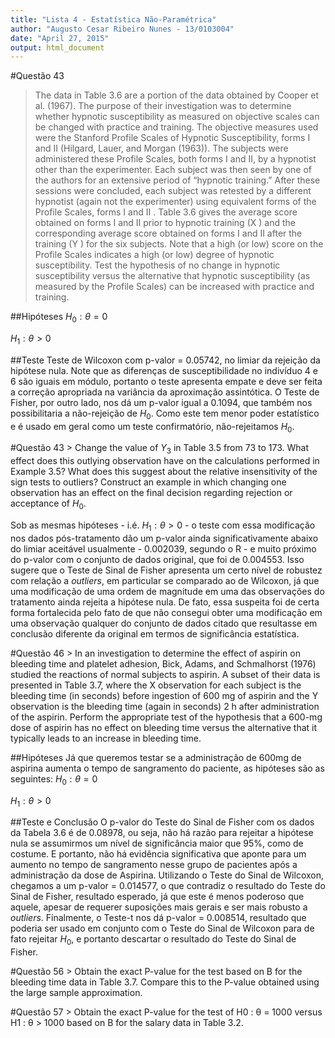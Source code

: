 ```yaml
---
title: "Lista 4 - Estatística Não-Paramétrica"
author: "Augusto Cesar Ribeiro Nunes - 13/0103004"
date: "April 27, 2015"
output: html_document
---
```


#Questão 43

> The data in Table 3.6 are a portion of the data obtained by Cooper et al. (1967). The purpose of their investigation was to determine whether hypnotic susceptibility as measured on objective scales can be changed with practice and training. The objective measures used were the Stanford Profile Scales of Hypnotic Susceptibility, forms I and II (Hilgard, Lauer, and Morgan (1963)). The subjects were administered these Profile Scales, both forms I and II, by a hypnotist other than the experimenter. Each subject was then seen by one of the authors for an extensive period of “hypnotic training.” After these sessions were concluded, each subject was retested by a different hypnotist (again not the experimenter) using equivalent forms of the Profile Scales, forms I and II . Table 3.6 gives the average score obtained on forms I and II prior to hypnotic training (X ) and the corresponding average score obtained on forms I and II after the training (Y ) for the six subjects. Note that a high (or low) score on the Profile Scales indicates a high (or low) degree of hypnotic susceptibility.
Test the hypothesis of no change in hypnotic susceptibility versus the alternative that hypnotic susceptibility (as measured by the Profile Scales) can be increased with practice and training.

##Hipóteses
$H_0: \theta = 0$

$H_1: \theta > 0$

##Teste
  Teste de Wilcoxon com p-valor = 0.05742, no limiar da rejeição da hipótese nula. Note que as diferenças de susceptibilidade no indivíduo 4 e 6 são iguais em módulo, portanto o teste apresenta empate e deve ser feita a correção apropriada na variância da aproximação assintótica. O Teste de Fisher, por outro lado, nos dá um p-valor  igual a 0.1094, que também nos possibilitaria a não-rejeição de $H_0$. Como este tem menor poder estatístico e é usado em geral como um teste confirmatório, não-rejeitamos $H_0$.


#Questão 43
> Change the value of $Y_3$ in Table 3.5 from 73 to 173. What effect does this outlying observation have on the calculations performed in Example 3.5? What does this suggest about the relative insensitivity of the sign tests to outliers? Construct an example in which changing one observation has an effect on the final decision regarding rejection or acceptance of $H_0$.

  Sob as mesmas hipóteses - i.é. $H_1: \theta > 0$ - o teste com essa modificação nos dados pós-tratamento dão um p-valor ainda significativamente abaixo do limiar aceitável usualmente - 0.002039, segundo o R - e muito próximo do p-valor com o conjunto de dados original, que foi de 0.004553. Isso sugere que o Teste de Sinal de Fisher apresenta um certo nível de robustez com relação a _outliers_, em particular se comparado ao de Wilcoxon, já que uma modificação de uma ordem de magnitude em uma das observações do tratamento ainda rejeita a hipótese nula.
  De fato, essa suspeita foi de certa forma fortalecida pelo fato de que não consegui obter uma modificação em uma observação qualquer do conjunto de dados citado que resultasse em conclusão diferente da original em termos de significância estatística.
  
#Questão 46
> In an investigation to determine the effect of aspirin on bleeding time and platelet adhesion, Bick, Adams, and Schmalhorst (1976) studied the reactions of normal subjects to aspirin. A subset of their data is presented in Table 3.7, where the X observation for each subject is the bleeding time (in seconds) before ingestion of 600 mg of aspirin and the Y observation is the bleeding time (again in seconds) 2 h after administration of the aspirin.
Perform the appropriate test of the hypothesis that a 600-mg dose of aspirin has no effect on bleeding time versus the alternative that it typically leads to an increase in bleeding time.

##Hipóteses
Já que queremos testar se a administração de 600mg de aspirina aumenta o tempo de sangramento do paciente, as hipóteses são as seguintes:
$H_0: \theta = 0$

$H_1: \theta > 0$

##Teste e Conclusão
O p-valor do Teste do Sinal de Fisher com os dados da Tabela 3.6 é de 0.08978, ou seja, não há razão para rejeitar a hipótese nula se assumirmos um nível de significância maior que 95%, como de costume. E portanto, não há evidência significativa que aponte para um aumento no tempo de sangramento nesse grupo de pacientes após a administração da dose de Aspirina. Utilizando o Teste do Sinal de Wilcoxon, chegamos a um p-valor = 0.014577, o que contradiz o resultado do Teste do Sinal de Fisher, resultado esperado, já que este é menos poderoso que aquele, apesar de requerer suposições mais gerais e ser mais robusto a _outliers_. Finalmente, o Teste-t nos dá p-valor = 0.008514, resultado que poderia ser usado em conjunto com o Teste do Sinal de Wilcoxon para de fato rejeitar $H_0$, e portanto descartar o resultado do Teste do Sinal de Fisher.

#Questão 56
> Obtain the exact P-value for the test based on B for the bleeding time data in Table 3.7. Compare this to the P-value obtained using the large sample approximation.


#Questão 57
> Obtain the exact P-value for the test of H0 : θ = 1000 versus H1 : θ > 1000 based on B for the salary data in Table 3.2.
